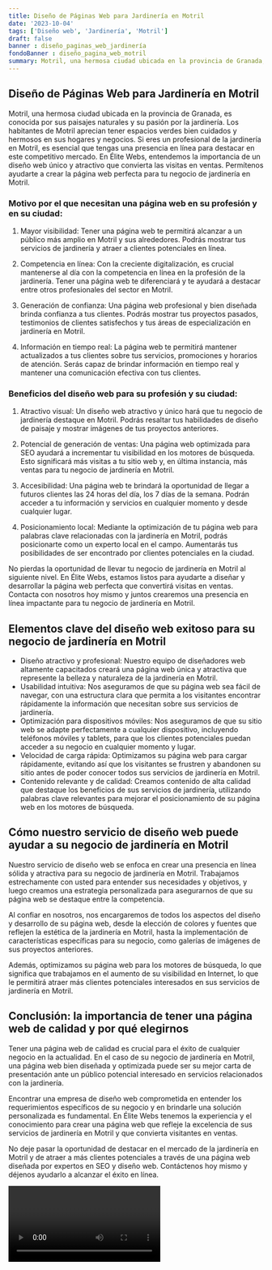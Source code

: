 ```yaml
---
title: Diseño de Páginas Web para Jardinería en Motril
date: '2023-10-04'
tags: ['Diseño web', 'Jardinería', 'Motril']
draft: false
banner : diseño_paginas_web_jardinería
fondoBanner : diseño_pagina_web_motril
summary: Motril, una hermosa ciudad ubicada en la provincia de Granada, es conocida por sus paisajes naturales y su pasión por la jardinería. Los habitantes de Motril aprecian tener espacios verdes bien cuidados y hermosos en sus hogares y negocios. Si eres un profesional de la jardinería en Motril, es esencial que tengas una presencia en línea para destacar en este competitivo mercado. En Élite Webs, entendemos la importancia de un diseño web único y atractivo que convierta las visitas en ventas. Permítenos ayudarte a crear la página web perfecta para tu negocio de jardinería en Motril.
---
```


## Diseño de Páginas Web para Jardinería en Motril

Motril, una hermosa ciudad ubicada en la provincia de Granada, es conocida por sus paisajes naturales y su pasión por la jardinería. Los habitantes de Motril aprecian tener espacios verdes bien cuidados y hermosos en sus hogares y negocios. Si eres un profesional de la jardinería en Motril, es esencial que tengas una presencia en línea para destacar en este competitivo mercado. En Élite Webs, entendemos la importancia de un diseño web único y atractivo que convierta las visitas en ventas. Permítenos ayudarte a crear la página web perfecta para tu negocio de jardinería en Motril.

### Motivo por el que necesitan una página web en su profesión y en su ciudad:

1. Mayor visibilidad: Tener una página web te permitirá alcanzar a un público más amplio en Motril y sus alrededores. Podrás mostrar tus servicios de jardinería y atraer a clientes potenciales en línea.

2. Competencia en línea: Con la creciente digitalización, es crucial mantenerse al día con la competencia en línea en la profesión de la jardinería. Tener una página web te diferenciará y te ayudará a destacar entre otros profesionales del sector en Motril.

3. Generación de confianza: Una página web profesional y bien diseñada brinda confianza a tus clientes. Podrás mostrar tus proyectos pasados, testimonios de clientes satisfechos y tus áreas de especialización en jardinería en Motril.

4. Información en tiempo real: La página web te permitirá mantener actualizados a tus clientes sobre tus servicios, promociones y horarios de atención. Serás capaz de brindar información en tiempo real y mantener una comunicación efectiva con tus clientes.

### Beneficios del diseño web para su profesión y su ciudad:

1. Atractivo visual: Un diseño web atractivo y único hará que tu negocio de jardinería destaque en Motril. Podrás resaltar tus habilidades de diseño de paisaje y mostrar imágenes de tus proyectos anteriores.

2. Potencial de generación de ventas: Una página web optimizada para SEO ayudará a incrementar tu visibilidad en los motores de búsqueda. Esto significará más visitas a tu sitio web y, en última instancia, más ventas para tu negocio de jardinería en Motril.

3. Accesibilidad: Una página web te brindará la oportunidad de llegar a futuros clientes las 24 horas del día, los 7 días de la semana. Podrán acceder a tu información y servicios en cualquier momento y desde cualquier lugar.

4. Posicionamiento local: Mediante la optimización de tu página web para palabras clave relacionadas con la jardinería en Motril, podrás posicionarte como un experto local en el campo. Aumentarás tus posibilidades de ser encontrado por clientes potenciales en la ciudad.

No pierdas la oportunidad de llevar tu negocio de jardinería en Motril al siguiente nivel. En Élite Webs, estamos listos para ayudarte a diseñar y desarrollar la página web perfecta que convertirá visitas en ventas. Contacta con nosotros hoy mismo y juntos crearemos una presencia en línea impactante para tu negocio de jardinería en Motril.

<GifSeo />

<Cta />

## Elementos clave del diseño web exitoso para su negocio de jardinería en Motril

- Diseño atractivo y profesional: Nuestro equipo de diseñadores web altamente capacitados creará una página web única y atractiva que represente la belleza y naturaleza de la jardinería en Motril.
- Usabilidad intuitiva: Nos aseguramos de que su página web sea fácil de navegar, con una estructura clara que permita a los visitantes encontrar rápidamente la información que necesitan sobre sus servicios de jardinería.
- Optimización para dispositivos móviles: Nos aseguramos de que su sitio web se adapte perfectamente a cualquier dispositivo, incluyendo teléfonos móviles y tablets, para que los clientes potenciales puedan acceder a su negocio en cualquier momento y lugar.
- Velocidad de carga rápida: Optimizamos su página web para cargar rápidamente, evitando así que los visitantes se frustren y abandonen su sitio antes de poder conocer todos sus servicios de jardinería en Motril.
- Contenido relevante y de calidad: Creamos contenido de alta calidad que destaque los beneficios de sus servicios de jardinería, utilizando palabras clave relevantes para mejorar el posicionamiento de su página web en los motores de búsqueda.

## Cómo nuestro servicio de diseño web puede ayudar a su negocio de jardinería en Motril

Nuestro servicio de diseño web se enfoca en crear una presencia en línea sólida y atractiva para su negocio de jardinería en Motril. Trabajamos estrechamente con usted para entender sus necesidades y objetivos, y luego creamos una estrategia personalizada para asegurarnos de que su página web se destaque entre la competencia.

Al confiar en nosotros, nos encargaremos de todos los aspectos del diseño y desarrollo de su página web, desde la elección de colores y fuentes que reflejen la estética de la jardinería en Motril, hasta la implementación de características específicas para su negocio, como galerías de imágenes de sus proyectos anteriores.

Además, optimizamos su página web para los motores de búsqueda, lo que significa que trabajamos en el aumento de su visibilidad en Internet, lo que le permitirá atraer más clientes potenciales interesados en sus servicios de jardinería en Motril.

## Conclusión: la importancia de tener una página web de calidad y por qué elegirnos

Tener una página web de calidad es crucial para el éxito de cualquier negocio en la actualidad. En el caso de su negocio de jardinería en Motril, una página web bien diseñada y optimizada puede ser su mejor carta de presentación ante un público potencial interesado en servicios relacionados con la jardinería.

Encontrar una empresa de diseño web comprometida en entender los requerimientos específicos de su negocio y en brindarle una solución personalizada es fundamental. En Élite Webs tenemos la experiencia y el conocimiento para crear una página web que refleje la excelencia de sus servicios de jardinería en Motril y que convierta visitantes en ventas.

No deje pasar la oportunidad de destacar en el mercado de la jardinería en Motril y de atraer a más clientes potenciales a través de una página web diseñada por expertos en SEO y diseño web. Contáctenos hoy mismo y déjenos ayudarlo a alcanzar el éxito en línea.

<Video />

<CtaBot job='Jardinería' city='Motril'/>

<Gmaps query='Motril+españa+maps' />